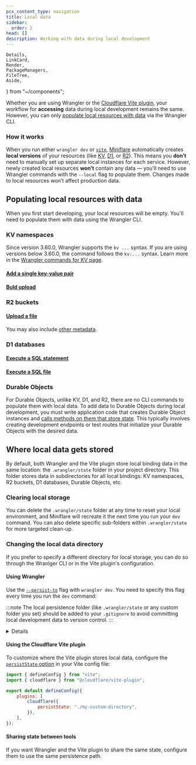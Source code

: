 ```yaml
---
pcx_content_type: navigation
title: Local data
sidebar:
  order: 2
head: []
description: Working with data during local development
---
```


	Details,
	LinkCard,
	Render,
	PackageManagers,
	FileTree,
	Aside,
} from "~/components";

Whether you are using Wrangler or the [Cloudflare Vite plugin](https://developers.cloudflare.com/workers/vite-plugin/), your workflow for **accessing** data during local development remains the same. However, you can only [populate local resources with data](/workers/local-development/local-data/#populating-local-resources-with-data) via the Wrangler CLI.

### How it works

When you run either `wrangler dev` or [`vite`](https://vite.dev/guide/cli#dev-server), [Miniflare](/workers/testing/miniflare/) automatically creates **local versions** of your resources (like [KV](/kv), [D1](/d1/), or [R2](/r2)). This means you **don’t** need to manually set up separate local instances for each service. However, newly created local resources **won’t** contain any data — you'll need to use Wrangler commands with the `--local` flag to populate them. Changes made to local resources won’t affect production data.

## Populating local resources with data

When you first start developing, your local resources will be empty. You'll need to populate them with data using the Wrangler CLI.

### KV namespaces

<Aside type="caution" title="Syntax note">

Since version 3.60.0, Wrangler supports the `kv ...` syntax. If you are using versions below 3.60.0, the command follows the `kv:...` syntax. Learn more in the [Wrangler commands for KV page](/kv/reference/kv-commands/).

</Aside>

#### [Add a single key-value pair](/workers/wrangler/commands/#kv-key)

<PackageManagers
	type="exec"
	pkg="wrangler"
	args="kv key put <KEY> <VALUE> --binding=<BINDING> --local "
/>

#### [Buld upload](/workers/wrangler/commands/#kv-bulk)

<PackageManagers
	type="exec"
	pkg="wrangler"
	args="kv bulk put <FILENAME.json> --binding=<BINDING> --local"
/>

### R2 buckets

#### [Upload a file](/workers/wrangler/commands/#r2-object)

<PackageManagers
	type="exec"
	pkg="wrangler"
	args="r2 object put <BUCKET>/<KEY> --file=<PATH_TO_FILE> --local"
/>

You may also include [other metadata](/workers/wrangler/commands/#r2-object-put).

### D1 databases

#### [Execute a SQL statement](/workers/wrangler/commands/#d1-execute)

<PackageManagers
	type="exec"
	pkg="wrangler"
	args='d1 execute <DATABASE_NAME> --command="<SQL_QUERY>" --local'
/>

#### [Execute a SQL file](/workers/wrangler/commands/#d1-execute)

<PackageManagers
	type="exec"
	pkg="wrangler"
	args="wrangler d1 execute <DATABASE_NAME> --file=./schema.sql --local"
/>

### Durable Objects

For Durable Objects, unlike KV, D1, and R2, there are no CLI commands to populate them with local data. To add data to Durable Objects during local development, you must write application code that creates Durable Object instances and [calls methods on them that store state](/durable-objects/best-practices/access-durable-objects-storage/). This typically involves creating development endpoints or test routes that initialize your Durable Objects with the desired data.

## Where local data gets stored

By default, both Wrangler and the Vite plugin store local binding data in the same location: the `.wrangler/state` folder in your project directory. This folder stores data in subdirectories for all local bindings: KV namespaces, R2 buckets, D1 databases, Durable Objects, etc.

### Clearing local storage

You can delete the `.wrangler/state` folder at any time to reset your local environment, and Miniflare will recreate it the next time you run your `dev` command. You can also delete specific sub-folders within `.wrangler/state` for more targeted clean-up.

### Changing the local data directory

If you prefer to specify a different directory for local storage, you can do so through the Wranlger CLI or in the Vite plugin's configuration.

#### Using Wrangler

Use the [`--persist-to`](/workers/wrangler/commands/#dev) flag with `wrangler dev`. You need to specify this flag every time you run the `dev` command:

<PackageManagers
	type="exec"
	pkg="wrangler"
	args="dev --persist-to <DIRECTORY>"
/>

:::note
The local persistence folder (like `.wrangler/state` or any custom folder you set) should be added to your `.gitignore` to avoid committing local development data to version control.
:::

<Details header="Using `--local` with `--persist-to`">
If you run `wrangler dev --persist-to <DIRECTORY>` to specify a custom location for local data, you must also include the same `--persist-to <DIRECTORY>` when running other Wrangler commands that modify local data (and be sure to include the `--local` flag).

For example, to create a KV key named `test` with a value of `12345` in a local KV namespace, run:

<PackageManagers
	type="exec"
	pkg="wrangler"
	args="kv key put test 12345 --binding MY_KV_NAMESPACE --local --persist-to worker-local"
/>

This command:

- Sets the KV key `test` to `12345` in the binding `MY_KV_NAMESPACE` (defined in your [Wrangler configuration file](/workers/wrangler/configuration/)).
- Uses `--persist-to worker-local` to ensure the data is created in the **worker-local** directory instead of the default `.wrangler/state`.
- Adds the `--local` flag, indicating you want to modify local data.

If `--persist-to` is not specified, Wrangler defaults to using `.wrangler/state` for local data.

</Details>

#### Using the Cloudflare Vite plugin

To customize where the Vite plugin stores local data, configure the [`persistState` option](/workers/vite-plugin/reference/api/#interface-pluginconfig) in your Vite config file:

```js title="vite.config.js"
import { defineConfig } from "vite";
import { cloudflare } from "@cloudflare/vite-plugin";

export default defineConfig({
	plugins: [
		cloudflare({
			persistState: "./my-custom-directory",
		}),
	],
});
```

#### Sharing state between tools

If you want Wrangler and the Vite plugin to share the same state, configure them to use the same persistence path.
